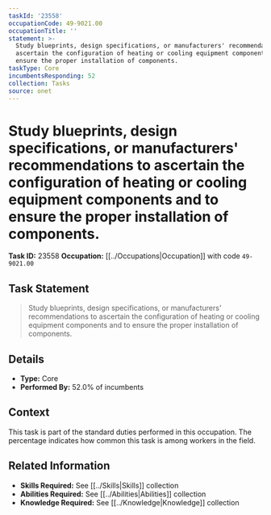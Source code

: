 ```yaml
---
taskId: '23558'
occupationCode: 49-9021.00
occupationTitle: ''
statement: >-
  Study blueprints, design specifications, or manufacturers' recommendations to
  ascertain the configuration of heating or cooling equipment components and to
  ensure the proper installation of components.
taskType: Core
incumbentsResponding: 52
collection: Tasks
source: onet
---
```

# Study blueprints, design specifications, or manufacturers' recommendations to ascertain the configuration of heating or cooling equipment components and to ensure the proper installation of components.

**Task ID:** 23558
**Occupation:** [[../Occupations|Occupation]] with code `49-9021.00`

## Task Statement

> Study blueprints, design specifications, or manufacturers' recommendations to ascertain the configuration of heating or cooling equipment components and to ensure the proper installation of components.

## Details

- **Type:** Core
- **Performed By:** 52.0% of incumbents

## Context

This task is part of the standard duties performed in this occupation. The percentage indicates how common this task is among workers in the field.

## Related Information

- **Skills Required:** See [[../Skills|Skills]] collection
- **Abilities Required:** See [[../Abilities|Abilities]] collection
- **Knowledge Required:** See [[../Knowledge|Knowledge]] collection
